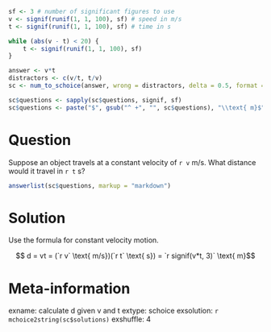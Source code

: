 ```r
sf <- 3 # number of significant figures to use
v <- signif(runif(1, 1, 100), sf) # speed in m/s
t <- signif(runif(1, 1, 100), sf) # time in s

while (abs(v - t) < 20) {
    t <- signif(runif(1, 1, 100), sf)
}

answer <- v*t
distractors <- c(v/t, t/v)
sc <- num_to_schoice(answer, wrong = distractors, delta = 0.5, format = FALSE)

sc$questions <- sapply(sc$questions, signif, sf)
sc$questions <- paste("$", gsub("^ +", "", sc$questions), "\\text{ m}$", sep = "")
```

Question
========
Suppose an object travels at a constant velocity of `r v` m/s. What distance would it travel in `r t` s?

```r
answerlist(sc$questions, markup = "markdown")
```

Solution
========
Use the formula for constant velocity motion.

$$ d = vt = (`r v` \text{ m/s})(`r t` \text{ s}) = `r signif(v*t, 3)` \text{ m}$$ 

Meta-information
================
exname: calculate d given v and t
extype: schoice
exsolution: `r mchoice2string(sc$solutions)`
exshuffle: 4
